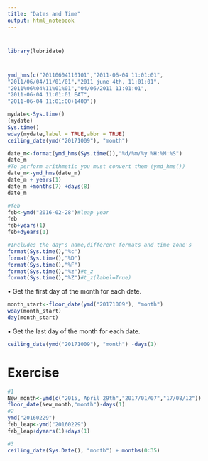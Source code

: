 ---
title: "Dates and Time"
output: html_notebook
---
# 
```{r}
library(lubridate)
```

#
```{r}
ymd_hms(c("20110604110101","2011-06-04 11:01:01",
"2011/06/04/11/01/01","2011 june 4th, 11:01:01",
"2011%06%04%11%01%01","04/06/2011 11:01:01",
"2011-06-04 11:01:01 EAT",
"2011-06-04 11:01:00+1400"))

mydate<-Sys.time()
(mydate)
Sys.time()
wday(mydate,label = TRUE,abbr = TRUE)
ceiling_date(ymd("20171009"), "month")
```

```{r}
date_m<-format(ymd_hms(Sys.time()),"%d/%m/%y %H:%M:%S")
date_m
#To perform arithmetic you must convert them (ymd_hms())
date_m<-ymd_hms(date_m)
date_m + years(1)
date_m +months(7) +days(8)
date_m

#feb 
feb<-ymd("2016-02-28")#leap year
feb
feb+years(1)
feb+dyears(1)

#Includes the day's name,different formats and time zone's
format(Sys.time(),"%c")
format(Sys.time(),"%D")
format(Sys.time(),"%F")
format(Sys.time(),"%z")#t_z
format(Sys.time(),"%Z")#t_z(label=True)
```
• Get the first day of the month for each date.
```{r}
month_start<-floor_date(ymd("20171009"), "month")
wday(month_start)
day(month_start)
```


• Get the last day of the month for each date.
```{r}
ceiling_date(ymd("20171009"), "month") -days(1)
```
# Exercise
```{r}
#1
New_month<-ymd(c("2015, April 29th","2017/01/07","17/08/12"))
floor_date(New_month,"month")-days(1)
#2
ymd("20160229")
feb_leap<-ymd("20160229")
feb_leap+dyears(1)+days(1)

#3
ceiling_date(Sys.Date(), "month") + months(0:35)
```






























